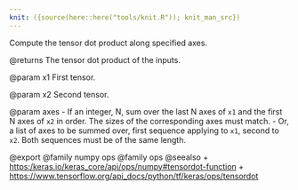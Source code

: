 ```yaml
---
knit: ({source(here::here("tools/knit.R")); knit_man_src})
---
```

Compute the tensor dot product along specified axes.

@returns
    The tensor dot product of the inputs.

@param x1
First tensor.

@param x2
Second tensor.

@param axes
- If an integer, N, sum over the last N axes of `x1` and the
  first N axes of `x2` in order. The sizes of the corresponding
  axes must match.
- Or, a list of axes to be summed over, first sequence applying
  to `x1`, second to `x2`. Both sequences must be of the
  same length.

@export
@family numpy ops
@family ops
@seealso
+ <https:/keras.io/keras_core/api/ops/numpy#tensordot-function>
+ <https://www.tensorflow.org/api_docs/python/tf/keras/ops/tensordot>
